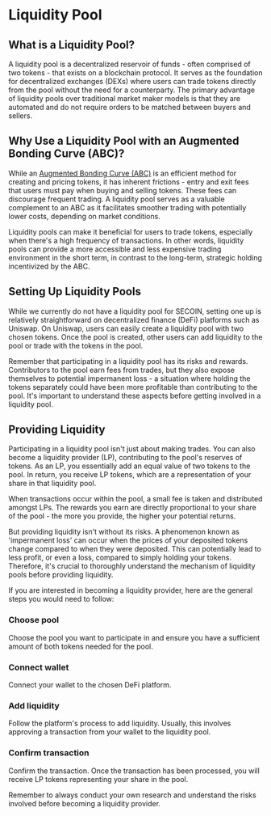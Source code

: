 
# Liquidity Pool

## What is a Liquidity Pool?

A liquidity pool is a decentralized reservoir of funds - often comprised of two tokens - that exists on a blockchain protocol. It serves as the foundation for decentralized exchanges (DEXs) where users can trade tokens directly from the pool without the need for a counterparty. The primary advantage of liquidity pools over traditional market maker models is that they are automated and do not require orders to be matched between buyers and sellers.

## Why Use a Liquidity Pool with an Augmented Bonding Curve (ABC)?

While an [Augmented Bonding Curve (ABC)](/secoin/abc) is an efficient method for creating and pricing tokens, it has inherent frictions - entry and exit fees that users must pay when buying and selling tokens. These fees can discourage frequent trading. A liquidity pool serves as a valuable complement to an ABC as it facilitates smoother trading with potentially lower costs, depending on market conditions.

Liquidity pools can make it beneficial for users to trade tokens, especially when there's a high frequency of transactions. In other words, liquidity pools can provide a more accessible and less expensive trading environment in the short term, in contrast to the long-term, strategic holding incentivized by the ABC.

## Setting Up Liquidity Pools

While we currently do not have a liquidity pool for SECOIN, setting one up is relatively straightforward on decentralized finance (DeFi) platforms such as Uniswap. On Uniswap, users can easily create a liquidity pool with two chosen tokens. Once the pool is created, other users can add liquidity to the pool or trade with the tokens in the pool.

Remember that participating in a liquidity pool has its risks and rewards. Contributors to the pool earn fees from trades, but they also expose themselves to potential impermanent loss - a situation where holding the tokens separately could have been more profitable than contributing to the pool. It's important to understand these aspects before getting involved in a liquidity pool.

## Providing Liquidity

Participating in a liquidity pool isn't just about making trades. You can also become a liquidity provider (LP), contributing to the pool's reserves of tokens. As an LP, you essentially add an equal value of two tokens to the pool. In return, you receive LP tokens, which are a representation of your share in that liquidity pool.

When transactions occur within the pool, a small fee is taken and distributed amongst LPs. The rewards you earn are directly proportional to your share of the pool - the more you provide, the higher your potential returns.

But providing liquidity isn't without its risks. A phenomenon known as 'impermanent loss' can occur when the prices of your deposited tokens change compared to when they were deposited. This can potentially lead to less profit, or even a loss, compared to simply holding your tokens. Therefore, it's crucial to thoroughly understand the mechanism of liquidity pools before providing liquidity.

If you are interested in becoming a liquidity provider, here are the general steps you would need to follow:

<Steps>

### Choose pool

Choose the pool you want to participate in and ensure you have a sufficient amount of both tokens needed for the pool.

### Connect wallet

Connect your wallet to the chosen DeFi platform.

### Add liquidity

Follow the platform's process to add liquidity. Usually, this involves approving a transaction from your wallet to the liquidity pool.

### Confirm transaction

Confirm the transaction. Once the transaction has been processed, you will receive LP tokens representing your share in the pool.

</Steps>

Remember to always conduct your own research and understand the risks involved before becoming a liquidity provider.
